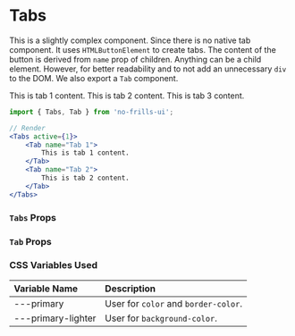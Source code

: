 
<Meta title='Components/Tabs' component={Tabs} />

# Tabs

This is a slightly complex component. Since there is no native tab component. It uses `HTMLButtonElement` to
create tabs. The content of the button is derived from `name` prop of children. Anything can be a child element.
However, for better readability and to not add an unnecessary `div` to the DOM. We also export a `Tab` component.

<Preview>
    <Tabs active={1}>
        <Tab name="Tab 1">
            This is tab 1 content.
        </Tab>
        <Tab name="Tab 2">
            This is tab 2 content.
        </Tab>
        <Tab name="Tab 3" disabled>
            This is tab 3 content.
        </Tab>
    </Tabs>
</Preview>

```jsx
import { Tabs, Tab } from 'no-frills-ui';

// Render
<Tabs active={1}>
    <Tab name="Tab 1">
        This is tab 1 content.
    </Tab>
    <Tab name="Tab 2">
        This is tab 2 content.
    </Tab>
</Tabs>
```

### `Tabs` Props

<Props of={Tabs} />

### `Tab` Props

<Props of={Tab} />

### CSS Variables Used

| Variable Name | Description |
| :- | :- |
| ---primary | User for `color` and `border-color`. |
| ---primary-lighter | User for `background-color`. |

